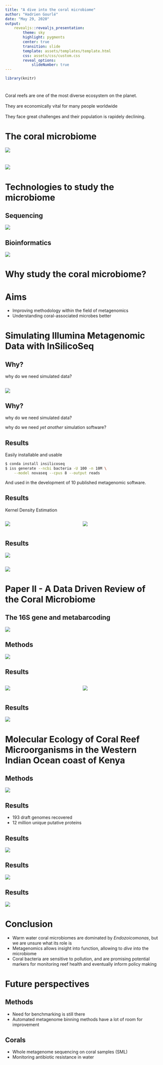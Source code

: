 ```yaml
---
title: "A dive into the coral microbiome"
author: "Hadrien Gourlé"
date: "May 29, 2020"
output:
    revealjs::revealjs_presentation:
        theme: sky
        highlight: pygments
        center: true
        transition: slide
        template: assets/templates/template.html
        css: assets/css/custom.css
        reveal_options:
            slideNumber: true
---
```


```r
library(knitr)
```


# {#intro-slide data-background="assets/img/background.jpg"}

## {#intro-slide data-background="assets/img/background.jpg"}

<div id="intro-text-box">Coral reefs are one of the most diverse ecosystem on the planet.</div><br>
<div id="intro-text-box" class="fragment fade-left">They are economically vital for many people worldwide</div><br>
<div id="intro-text-box" class="fragment fade-left">They face great challenges and their population is rapidely declining.</div>

# The coral microbiome {#coral data-transition="zoom-out"}

![](assets/img/coral.svg)

# {data-transition="zoom-in"}

![](assets/img/microbes.svg)

# Technologies to study the microbiome

## Sequencing

![](assets/img/sequencing_metagenomes.svg)

## Bioinformatics

![](assets/img/intro_bioinformatics.svg)

# Why study the coral microbiome?

## {data-background="assets/img/why_bg.svg"}

# Aims

- Improving methodology within the field of metagenomics
- Understanding coral-associated microbes better

# Simulating Illumina Metagenomic Data with InSilicoSeq {#paper data-background="assets/img/paper_i.svg"}

## Why? {#paper data-background="assets/img/paper_i.svg"}

<div class="fragment fade-in">
why do we need simulated data?
</div>

## {#paper data-background="assets/img/paper_i.svg"}

![](assets/img/wordcloud.svg)

## Why? {#paper data-background="assets/img/paper_i.svg"}

why do we need simulated data?
<div class="fragment fade-in">
why do we need *yet another* simulation software?
</div>

## Results {#paper data-background="assets/img/paper_i.svg"}

Easily installable and usable

```bash
$ conda install insilicoseq
$ iss generate --ncbi bacteria -U 100 -n 10M \
    --model novaseq --cpus 8 --output reads
```

And used in the development of 10 published metagenomic software.

## Results {#paper data-background="assets/img/paper_i.svg"}

Kernel Density Estimation

:::::: {style="display: flex;"}
::: {.column width="50%"}
![](assets/img/kde.svg)
:::
::: {.column width="50%"}
![](assets/img/kde_2d.svg)
:::
::::::

## Results {#paper data-background="assets/img/paper_i.svg"}

![](assets/img/qual.svg)

## {#paper data-background="assets/img/paper_i.svg"}

![](assets/img/wordcloud.svg)

# Paper II - A Data Driven Review of the Coral Microbiome {#paper data-background="assets/img/paper_ii.svg"}

## The 16S gene and metabarcoding {#paper data-background="assets/img/paper_ii.svg"}

![](assets/img/16S_regions.svg)

## Methods {#paper data-background="assets/img/paper_ii.svg"}

![](assets/img/paper_ii_workflow.svg)

## Results {#paper data-background="assets/img/paper_ii.svg"}

:::::: {style="display: flex;"}
::: {.column width="50%" height="300px"}
![](assets/img/paper_ii_phyla.svg)
:::
::: {.column width="50%" height="400px"}
![](assets/img/paper_ii_proteo.svg)
:::
::::::

## Results {#paper data-background="assets/img/paper_ii.svg"}

![](assets/img/paper_ii_bleached.svg)

# Molecular Ecology of Coral Reef Microorganisms in the Western Indian Ocean coast of Kenya {#paper3 data-background="assets/img/paper_iii.svg"}

## {#paper3 data-background="assets/img/why_bg.svg"}

## Methods {#paper3 .workflow data-background="assets/img/paper_iii.svg"}

![](assets/img/paper_iii_workflow.svg)

## Results {#paper3 data-background="assets/img/paper_iii.svg"}

- 193 draft genomes recovered
- 12 million unique putative proteins

## Results {#paper3 .bar data-background="assets/img/paper_iii.svg"}

![](assets/img/paper_iii_genera.svg)

## Results {#paper3 .tree data-background="assets/img/paper_iii.svg"}

![](assets/img/tree_bact.svg)

## Results  {#paper3 data-background="assets/img/paper_iii.svg"}

![](assets/img/kegg.svg)

# Conclusion

- Warm water coral microbiomes are dominated by *Endozoicomonas*, but we are unsure what its role is
- Metagenomics allows insight into function, allowing to *dive* into the microbiome
- Coral bacteria are sensitive to pollution, and are promising potential markers for monitoring reef health and eventually inform policy making

# Future perspectives

## Methods

- Need for benchmarking is still there
- Automated metagenome binning methods have a lot of room for improvement

## Corals

- Whole metagenome sequencing on coral samples (SML)
- Monitoring antibiotic resistance in water

# {#thanks data-background="assets/img/thank_you.svg"}
